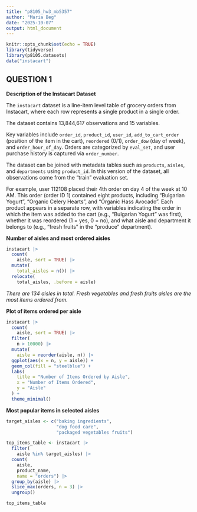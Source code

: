 ```yaml
---
title: "p8105_hw3_mb5357"
author: "Maria Beg"
date: "2025-10-07"
output: html_document
---
```


```r
knitr::opts_chunk$set(echo = TRUE)
library(tidyverse)
library(p8105.datasets)
data("instacart")
```

## QUESTION 1

**Description of the Instacart Dataset**

The `instacart` dataset is a line-item level table of grocery orders from Instacart, where each row represents a single product in a single order.

The dataset contains 13,844,617 observations and 15 variables. 

Key variables include `order_id`, `product_id`, `user_id`, `add_to_cart_order` (position of the item in the cart), `reordered` (0/1), `order_dow` (day of week), and `order_hour_of_day`. Orders are categorized by `eval_set`, and user purchase history is captured via `order_number`. 

The dataset can be joined with metadata tables such as `products`, `aisles`, and `departments` using `product_id`. In this version of the dataset, all observations come from the "train" evaluation set. 

For example, user 112108 placed their 4th order on day 4 of the week at 10 AM. This order (order ID 1) contained eight products, including "Bulgarian Yogurt", "Organic Celery Hearts", and "Organic Hass Avocado". Each product appears in a separate row, with variables indicating the order in which the item was added to the cart (e.g., "Bulgarian Yogurt" was first), whether it was reordered (1 = yes, 0 = no), and what aisle and department it belongs to (e.g., "fresh fruits" in the "produce" department).


**Number of aisles and most ordered aisles**

```r

instacart |> 
  count(
    aisle, sort = TRUE) |>
  mutate(
    total_aisles = n()) |>
  relocate(
    total_aisles, .before = aisle)

```

*There are 134 aisles in total. Fresh vegetables and fresh fruits aisles are the most items ordered from.*


**Plot of items ordered per aisle**

```r

instacart |>
  count(
    aisle, sort = TRUE) |>
  filter(
    n > 10000) |>
  mutate(
    aisle = reorder(aisle, n)) |>
  ggplot(aes(x = n, y = aisle)) +
  geom_col(fill = "steelblue") +
  labs(
    title = "Number of Items Ordered by Aisle",
    x = "Number of Items Ordered",
    y = "Aisle"
  ) +
  theme_minimal()

```


**Most popular items in selected aisles**

```r

target_aisles <- c("baking ingredients", 
                   "dog food care", 
                   "packaged vegetables fruits")

top_items_table <- instacart |> 
  filter(
    aisle %in% target_aisles) |> 
  count(
    aisle, 
    product_name, 
    name = "orders") |> 
  group_by(aisle) |> 
  slice_max(orders, n = 3) |> 
  ungroup()

top_items_table

```








